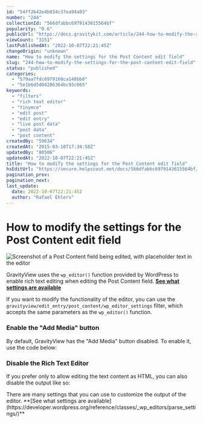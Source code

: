 ```yaml
---
id: "54ff2b42e4b034c37ea94a93"
number: "244"
collectionId: "566dfabbc6979143615564bf"
popularity: "0.6"
publicUrl: "https://docs.gravitykit.com/article/244-how-to-modify-the-settings-for-the-post-content-edit-field"
viewCount: "3151"
lastPublishedAt: "2022-10-07T22:21:45Z"
changeOrigin: "unknown"
name: "How to modify the settings for the Post Content edit field"
slug: "244-how-to-modify-the-settings-for-the-post-content-edit-field"
status: "published"
categories: 
  - "579aa7fdc6979160ca148bb0"
  - "5e1b6d5d04286364bc93c665"
keywords: 
  - "filters"
  - "rich text editor"
  - "tinymce"
  - "edit post"
  - "edit entry"
  - "live post data"
  - "post data"
  - "post content"
createdBy: "59634"
createdAt: "2015-03-10T17:34:58Z"
updatedBy: "80506"
updatedAt: "2022-10-07T22:21:45Z"
title: "How to modify the settings for the Post Content edit field"
hsEditUrl: "https://secure.helpscout.net/docs/566dfabbc6979143615564bf/article/54ff2b42e4b034c37ea94a93"
pagination_prev: 
pagination_next: 
last_update:
  date: 2022-10-07T22:21:45Z
  author: "Rafael Ehlers"
---
```


# How to modify the settings for the Post Content edit field

![Screenshot of a Post Content field being edited, with placeholder text in the editor](https://s3.amazonaws.com/helpscout.net/docs/assets/54c58489e4b051242988532c/images/54ff2f5ce4b086c0c096c68b/file-IJ9U2PTbqq.png)

GravityView uses the `wp_editor()` function provided by WordPress to enable rich text editing when editing the Post Content field. **[See what settings are available](https://developer.wordpress.org/reference/classes/_wp_editors/parse_settings/)**

If you want to modify the functionality of the editor, you can use the `gravityview/edit_entry/post_content/wp_editor_settings` filter, which accepts the same parameters as the `wp_editor()` function.

### Enable the "Add Media" button

By default, GravityView has the "Add Media" button disabled. To enable it, use the code below:

<script src="https://gist.github.com/zackkatz/460cca23a1598789b1ef.js" type="text/javascript"></script>

###  Disable the Rich Text Editor

If you prefer only to allow editing the text content as HTML, you can also disable the output like so:

<script src="https://gist.github.com/zackkatz/c124236a68b8ad620c00.js" type="text/javascript"></script> There are many settings that you can use to customize the output of the editor. **[See what settings are available](https://developer.wordpress.org/reference/classes/_wp_editors/parse_settings/)**